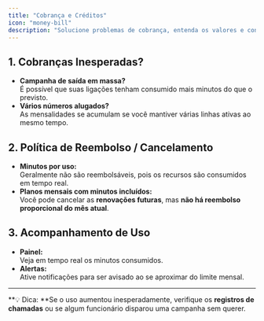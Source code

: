 ```yaml
---
title: "Cobrança e Créditos"
icon: "money-bill"
description: "Solucione problemas de cobrança, entenda os valores e conheça as políticas de reembolso e controle de uso"
---
```


## **1. Cobranças Inesperadas?**

- **Campanha de saída em massa?**\
  É possível que suas ligações tenham consumido mais minutos do que o previsto.
- **Vários números alugados?**\
  As mensalidades se acumulam se você mantiver várias linhas ativas ao mesmo tempo.

## **2. Política de Reembolso / Cancelamento**

- **Minutos por uso:**\
  Geralmente não são reembolsáveis, pois os recursos são consumidos em tempo real.
- **Planos mensais com minutos incluídos:**\
  Você pode cancelar as **renovações futuras**, mas **não há reembolso proporcional do mês atual**.

## **3. Acompanhamento de Uso**

- **Painel:**\
  Veja em tempo real os minutos consumidos.
- **Alertas:**\
  Ative notificações para ser avisado ao se aproximar do limite mensal.

---

**💡 Dica: **Se o uso aumentou inesperadamente, verifique os **registros de chamadas** ou se algum funcionário disparou uma campanha sem querer.